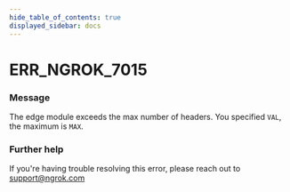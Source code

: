 ```yaml
---
hide_table_of_contents: true
displayed_sidebar: docs
---
```



# ERR_NGROK_7015

### Message

The edge module exceeds the max number of headers. You specified `VAL`, the maximum is `MAX`.

### Further help

If you're having trouble resolving this error, please reach out to [support@ngrok.com](mailto:support@ngrok.com?subject=Help%20with%20ERR_NGROK_7015)

<ErrorDetails error="err_ngrok_7015" />
